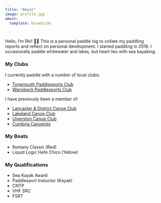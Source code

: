 ```yaml
---
title: "About"
image: profile.jpg
about:
  template: broadside

---
```


Hello, I'm Rhi! 👋🏻
This is a personal paddle log to collate my paddling reports and reflect on personal development.
I started paddling in 2019. I occasionally paddle whitewater and lakes, but heart lies with sea kayaking.

### My Clubs

I currently paddle with a number of local clubs:

- [Tynemouth Paddlesports Club](https://tynemouthcanoe.co.uk/)
- [Wansbeck Paddlesports Club](https://www.wansbeckpaddlesports.co.uk/the-club)

I have previously been a member of:

- [Lancaster & District Canoe Club](https://www.ldcc.club/)
- [Lakeland Canoe Club](https://lakelandcanoeclub.wordpress.com/)
- [Ulverston Canoe Club](https://www.ulverstoncc.org/)
- [Cumbria Canoeists](https://www.cumbriacanoeists.org.uk/)


### My Boats

- Romany Classic (Red)
- Liquid Logic Hefe Chico (Yellow)

### My Qualifications

- Sea Kayak Award
- Paddlesport Instuctor (Kayak)
- CNTP
- VHF SRC
- FSRT


